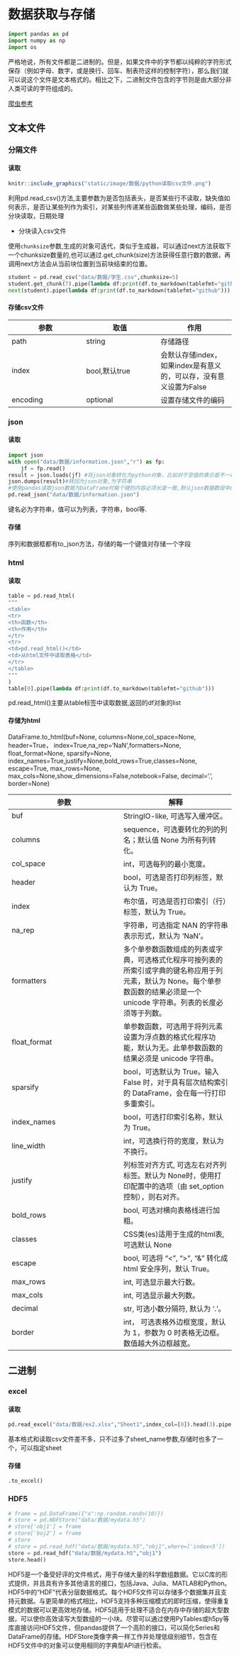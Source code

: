 # 数据获取与存储

```python
import pandas as pd
import numpy as np
import os
```

严格地说，所有文件都是二进制的。但是，如果文件中的字节都以纯粹的字符形式保存（例如字母、数字，或是换行、回车、制表符这样的控制字符），那么我们就可以说这个文件是文本格式的。相比之下，二进制文件包含的字节则是由大部分非人类可读的字符组成的。

[爬虫参考](https://wcl99.netlify.app/python/python%E7%88%AC%E8%99%AB/pc/)

## 文本文件

### 分隔文件 {.tabset}

#### 读取

```r
knitr::include_graphics("static/image/数据/python读取csv文件.png")
```

利用pd.read_csv()方法,主要参数为是否包括表头，是否某些行不读取，缺失值如何表示，是否让某些列作为索引，对某些列传递某些函数做某些处理，编码，是否分块读取，日期处理

* 分块读入csv文件

使用`chunksize`参数,生成的对象可迭代，类似于生成器，可以通过next方法获取下一个chunksize数量的,也可以通过.get_chunk(size)方法获得任意行数的数据，再调用next方法会从当前块位置到当前块结束的位置。

```python
student = pd.read_csv("data/数据/学生.csv",chunksize=5)
student.get_chunk(7).pipe(lambda df:print(df.to_markdown(tablefmt="github")))
next(student).pipe(lambda df:print(df.to_markdown(tablefmt="github")))
```

#### 存储csv文件

参数|取值|作用
-|-|-
path|string|存储路径
index|bool,默认true|会默认存储index，如果index是有意义的，可以存，没有意义设置为False
encoding|optional|设置存储文件的编码

### json {.tabset}

#### 读取

```python
import json
with open("data/数据/information.json","r") as fp:
    jf = fp.read()
result = json.loads(jf) #将json对象转化为python对象，比如对于空值的表示是不一样的,result为python字典
json.dumps(result)#转回为json对象,为字符串
#使用pandas读取json数据为DataFrame时每个键的内容必须长度一致,默认json数据数组中的每个对象是表里的一行
pd.read_json("data/数据/information.json")
```

键名必为字符串，值可以为列表，字符串，bool等.

#### 存储

序列和数据框都有to_json方法，存储的每一个键值对存储一个字段

### html {.tabset}

#### 读取

```python
table = pd.read_html(
"""
<table>
<tr>
<th>函数</th>
<th>作用</th>
</tr> 
<tr>
<td>pd.read_html()</td>
<td>从html文件中读取表格</td>
</tr> 
</table>
"""
)
table[0].pipe(lambda df:print(df.to_markdown(tablefmt="github")))
```
pd.read_html()主要从table标签中读取数据,返回的df对象的list

#### 存储为html

DataFrame.to_html(buf=None, columns=None,col_space=None, header=True，   index=True,na_rep='NaN',formatters=None, float_format=None, sparsify=None, index_names=True,justify=None,bold_rows=True,classes=None, escape=True, max_rows=None, max_cols=None,show_dimensions=False,notebook=False, decimal='.', border=None)

参数|解释
-|-
buf|StringIO-like, 可选写入缓冲区。
columns|sequence，可选要转化的列的列名；默认值 None 为所有列转化。
col_space|int，可选每列的最小宽度。
header|bool，可选是否打印列标签，默认为 True。
index|布尔值，可选是否打印索引（行）标签，默认为 True。
na_rep|字符串，可选指定 NAN 的字符串表示形式，默认为 'NaN'。
formatters|多个单参数函数组成的列表或字典，可选格式化程序可按列表的所索引或字典的键名称应用于列元素，默认为 None。每个单参数函数的结果必须是一个 unicode 字符串。列表的长度必须等于列数。
float_format|单参数函数，可选用于将列元素设置为浮点数的格式化程序功能，默认为无。此单参数函数的结果必须是 unicode 字符串。
sparsify|bool，可选默认为 True。输入 False 时，对于具有层次结构索引的 DataFrame，会在每一行打印多重索引。
index_names|bool，可选打印索引名称，默认为 True。
line_width|int，可选换行符的宽度，默认为不换行。
justify|列标签对齐方式, 可选左右对齐列标签。默认为 None时，使用打印配置中的选项（由 set_option 控制），则右对齐。
bold_rows|bool, 可选对横向表格线进行加粗。
classes|CSS类(es)适用于生成的html表, 可选默认 None
escape|bool, 可选将 "<", ">", "&" 转化成 html 安全序列，默认 True。
max_rows|int, 可选显示最大行数。
max_cols|int, 可选显示最大列数。
decimal|str, 可选小数分隔符, 默认为 '.'。
border|int， 可选表格外边框宽度，默认为 1，参数为 0 时表格无边框。数值越大外边框越宽。

## 二进制

### excel {.tabset}

#### 读取

```python
pd.read_excel("data/数据/ex2.xlsx","Sheet1",index_col=[0]).head(3).pipe(lambda df:print(df.to_markdown(tablefmt="github")))
```

基本格式和读取csv文件差不多，只不过多了sheet_name参数,存储时也多了一个，可以指定sheet

#### 存储

`.to_excel()`

### HDF5

```python
# frame = pd.DataFrame({"a":np.random.randn(10)})
# store = pd.HDFStore("data/数据/mydata.h5")
# store['obj1'] = frame
# store['boj2'] = frame
# store
# store = pd.read_hdf("data/数据/mydata.h5","obj1",where=['index<5'])
store = pd.read_hdf("data/数据/mydata.h5","obj1")
store.head()
```

HDF5是一个备受好评的文件格式，用于存储大量的科学数组数据。它以C库的形式提供，并且具有许多其他语言的接口，包括Java、Julia、MATLAB和Python。HDF5中的“HDF”代表分层数据格式。每个HDF5文件可以存储多个数据集并且支持元数据。与更简单的格式相比，HDF5支持多种压缩模式的即时压缩，使得重复模式的数据可以更高效地存储。HDF5适用于处理不适合在内存中存储的超大型数据，可以使你高效读写大型数组的一小块。尽管可以通过使用PyTables或h5py等库直接访问HDF5文件，但pandas提供了一个高阶的接口，可以简化Series和DataFrame的存储。HDFStore类像字典一样工作并处理低级别细节，包含在HDF5文件中的对象可以使用相同的字典型API进行检索。